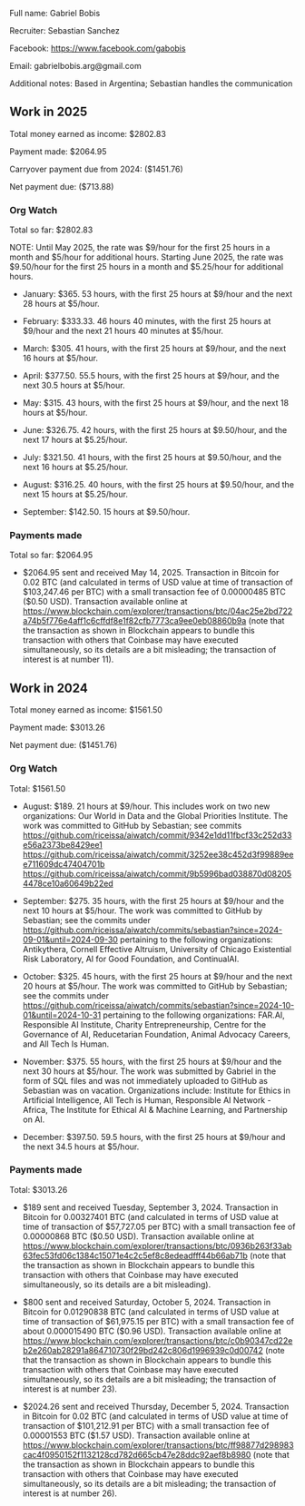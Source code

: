 Full name: Gabriel Bobis

Recruiter: Sebastian Sanchez

Facebook: https://www.facebook.com/gabobis

Email: gabrielbobis.arg@gmail.com

Additional notes: Based in Argentina; Sebastian handles the communication

==Work in 2025==

Total money earned as income: $2802.83

Payment made: $2064.95

Carryover payment due from 2024: ($1451.76)

Net payment due: ($713.88)

===Org Watch===

Total so far: $2802.83

NOTE: Until May 2025, the rate was $9/hour for the first 25 hours in a month and $5/hour for additional hours. Starting June 2025, the rate was $9.50/hour for the first 25 hours in a month and $5.25/hour for additional hours.

* January: $365. 53 hours, with the first 25 hours at $9/hour and the next 28 hours at $5/hour.

* February: $333.33. 46 hours 40 minutes, with the first 25 hours at $9/hour and the next 21 hours 40 minutes at $5/hour.

* March: $305. 41 hours, with the first 25 hours at $9/hour, and the next 16 hours at $5/hour.

* April: $377.50. 55.5 hours, with the first 25 hours at $9/hour, and the next 30.5 hours at $5/hour.

* May: $315. 43 hours, with the first 25 hours at $9/hour, and the next 18 hours at $5/hour.

* June: $326.75. 42 hours, with the first 25 hours at $9.50/hour, and the next 17 hours at $5.25/hour.

* July: $321.50. 41 hours, with the first 25 hours at $9.50/hour, and the next 16 hours at $5.25/hour.

* August: $316.25. 40 hours, with the first 25 hours at $9.50/hour, and the next 15 hours at $5.25/hour.

* September: $142.50. 15 hours at $9.50/hour.

===Payments made===

Total so far: $2064.95

* $2064.95 sent and received May 14, 2025. Transaction in Bitcoin for 0.02 BTC (and calculated in terms of USD value at time of transaction of $103,247.46 per BTC) with a small transaction fee of 0.00000485 BTC ($0.50 USD). Transaction available online at https://www.blockchain.com/explorer/transactions/btc/04ac25e2bd722a74b5f776e4aff1c6cffdf8e1f82cfb7773ca9ee0eb08860b9a (note that the transaction as shown in Blockchain appears to bundle this transaction with others that Coinbase may have executed simultaneously, so its details are a bit misleading; the transaction of interest is at number 11).

==Work in 2024==

Total money earned as income: $1561.50

Payment made: $3013.26

Net payment due: ($1451.76)

===Org Watch===

Total: $1561.50

* August: $189. 21 hours at $9/hour. This includes work on two new organizations: Our World in Data and the Global Priorities Institute. The work was committed to GitHub by Sebastian; see commits https://github.com/riceissa/aiwatch/commit/9342e1dd11fbcf33c252d33e56a2373be8429ee1 https://github.com/riceissa/aiwatch/commit/3252ee38c452d3f99889eee711609dc47404701b https://github.com/riceissa/aiwatch/commit/9b5996bad038870d082054478ce10a60649b22ed

* September: $275. 35 hours, with the first 25 hours at $9/hour and the next 10 hours at $5/hour. The work was committed to GitHub by Sebastian; see the commits under https://github.com/riceissa/aiwatch/commits/sebastian?since=2024-09-01&until=2024-09-30 pertaining to the following organizations: Antikythera, Cornell Effective Altruism, University of Chicago Existential Risk Laboratory, AI for Good Foundation, and ContinualAI.

* October: $325. 45 hours, with the first 25 hours at $9/hour and the next 20 hours at $5/hour. The work was committed to GitHub by Sebastian; see the commits under https://github.com/riceissa/aiwatch/commits/sebastian?since=2024-10-01&until=2024-10-31 pertaining to the following organizations: FAR.AI, Responsible AI Institute, Charity Entrepreneurship, Centre for the Governance of AI, Reducetarian Foundation, Animal Advocacy Careers, and All Tech Is Human.

* November: $375. 55 hours, with the first 25 hours at $9/hour and the next 30 hours at $5/hour. The work was submitted by Gabriel in the form of SQL files and was not immediately uploaded to GitHub as Sebastian was on vacation. Organizations include: Institute for Ethics in Artificial Intelligence, All Tech is Human, Responsible AI Network - Africa, The Institute for Ethical AI & Machine Learning, and Partnership on AI.

* December: $397.50. 59.5 hours, with the first 25 hours at $9/hour and the next 34.5 hours at $5/hour.

===Payments made===

Total: $3013.26

* $189 sent and received Tuesday, September 3, 2024. Transaction in Bitcoin for 0.00327401 BTC (and calculated in terms of USD value at time of transaction of $57,727.05 per BTC) with a small transaction fee of 0.00000868 BTC ($0.50 USD). Transaction available online at https://www.blockchain.com/explorer/transactions/btc/0936b263f33ab63fec53fd06c1384c15071e4c2c5ef8c8edeadfff44b66ab71b (note that the transaction as shown in Blockchain appears to bundle this transaction with others that Coinbase may have executed simultaneously, so its details are a bit misleading).

* $800 sent and received Saturday, October 5, 2024. Transaction in Bitcoin for 0.01290838 BTC (and calculated in terms of USD value at time of transaction of $61,975.15 per BTC) with a small transaction fee of about 0.000015490 BTC ($0.96 USD). Transaction available online at https://www.blockchain.com/explorer/transactions/btc/c0b90347cd22eb2e260ab28291a864710730f29bd242c806d1996939c0d00742 (note that the transaction as shown in Blockchain appears to bundle this transaction with others that Coinbase may have executed simultaneously, so its details are a bit misleading; the transaction of interest is at number 23).

* $2024.26 sent and received Thursday, December 5, 2024. Transaction in Bitcoin for 0.02 BTC (and calculated in terms of USD value at time of transaction of $101,212.91 per BTC) with a small transaction fee of 0.00001553 BTC ($1.57 USD). Transaction available online at https://www.blockchain.com/explorer/transactions/btc/ff98877d298983cac4f0950152f1132128cd782d665cb47e28ddc92aef8b8980 (note that the transaction as shown in Blockchain appears to bundle this transaction with others that Coinbase may have executed simultaneously, so its details are a bit misleading; the transaction of interest is at number 26).
